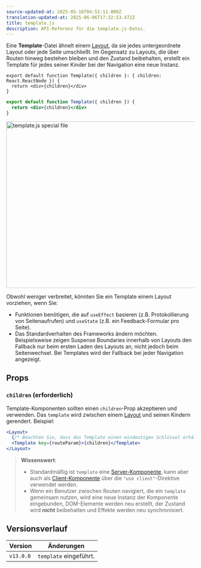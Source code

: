 ```yaml
---
source-updated-at: 2025-05-16T04:52:11.000Z
translation-updated-at: 2025-06-06T17:32:53.472Z
title: template.js
description: API-Referenz für die template.js-Datei.
---
```


Eine **Template**-Datei ähnelt einem [Layout](/docs/app/building-your-application/routing/pages-and-layouts#layouts), da sie jedes untergeordnete Layout oder jede Seite umschließt. Im Gegensatz zu Layouts, die über Routen hinweg bestehen bleiben und den Zustand beibehalten, erstellt ein Template für jedes seiner Kinder bei der Navigation eine neue Instanz.

```tsx filename="app/template.tsx" switcher
export default function Template({ children }: { children: React.ReactNode }) {
  return <div>{children}</div>
}
```

```jsx filename="app/template.jsx" switcher
export default function Template({ children }) {
  return <div>{children}</div>
}
```

<Image
  alt="template.js special file"
  srcLight="/docs/light/template-special-file.png"
  srcDark="/docs/dark/template-special-file.png"
  width="1600"
  height="444"
/>

Obwohl weniger verbreitet, könnten Sie ein Template einem Layout vorziehen, wenn Sie:

- Funktionen benötigen, die auf `useEffect` basieren (z.B. Protokollierung von Seitenaufrufen) und `useState` (z.B. ein Feedback-Formular pro Seite).
- Das Standardverhalten des Frameworks ändern möchten. Beispielsweise zeigen Suspense Boundaries innerhalb von Layouts den Fallback nur beim ersten Laden des Layouts an, nicht jedoch beim Seitenwechsel. Bei Templates wird der Fallback bei jeder Navigation angezeigt.

## Props

### `children` (erforderlich)

Template-Komponenten sollten einen `children`-Prop akzeptieren und verwenden. Das `template` wird zwischen einem [Layout](/docs/app/api-reference/file-conventions/layout) und seinen Kindern gerendert. Beispiel:

```jsx filename="Output"
<Layout>
  {/* Beachten Sie, dass das Template einen eindeutigen Schlüssel erhält. */}
  <Template key={routeParam}>{children}</Template>
</Layout>
```

> **Wissenswert**:
>
> - Standardmäßig ist `template` eine [Server-Komponente](/docs/app/building-your-application/rendering/server-components), kann aber auch als [Client-Komponente](/docs/app/building-your-application/rendering/client-components) über die `"use client"`-Direktive verwendet werden.
> - Wenn ein Benutzer zwischen Routen navigiert, die ein `template` gemeinsam nutzen, wird eine neue Instanz der Komponente eingebunden, DOM-Elemente werden neu erstellt, der Zustand wird **nicht** beibehalten und Effekte werden neu synchronisiert.

## Versionsverlauf

| Version   | Änderungen                |
| --------- | ------------------------- |
| `v13.0.0` | `template` eingeführt.    |